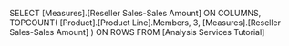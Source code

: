 SELECT [Measures].[Reseller Sales-Sales Amount] ON COLUMNS,
TOPCOUNT(
[Product].[Product Line].Members,
3,
[Measures].[Reseller Sales-Sales Amount]
) ON ROWS
FROM [Analysis Services Tutorial]
